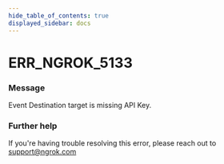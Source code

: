 ```yaml
---
hide_table_of_contents: true
displayed_sidebar: docs
---
```



# ERR_NGROK_5133

### Message

Event Destination target is missing API Key.

<ErrorDetails error="err_ngrok_5133" />

### Further help

If you're having trouble resolving this error, please reach out to [support@ngrok.com](mailto:support@ngrok.com?subject=Help%20with%20ERR_NGROK_5133)

